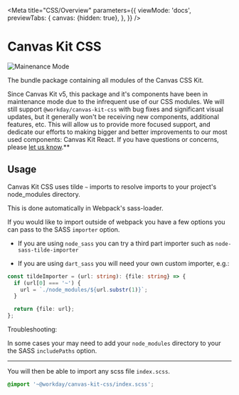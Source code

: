 


<Meta title="CSS/Overview"  parameters={{
    viewMode: 'docs',
    previewTabs: {
      canvas: {hidden: true},
    },
  }} />


# Canvas Kit CSS

<img src="https://img.shields.io/badge/-maintenance mode-important" alt="Mainenance Mode" />

The bundle package containing all modules of the Canvas CSS Kit.


Since Canvas Kit v5, this package and it's components have been in maintenance mode due to the infrequent use of our CSS modules. We will still support `@workday/canvas-kit-css` with bug fixes and significant visual updates, but it generally won't be receiving new components, additional features, etc. This will allow us to provide more focused support, and dedicate our efforts to making bigger and better improvements to our most used components: Canvas Kit React. If you have questions or concerns, please [let us know](https://github.com/Workday/canvas-kit/discussions/new).**

## Usage

Canvas Kit CSS uses tilde `~` imports to resolve imports to your project's node_modules directory.

This is done automatically in Webpack's sass-loader.

If you would like to import outside of webpack you have a few options you can pass to the SASS
`importer` option.

- If you are using `node_sass` you can try a third part importer such as `node-sass-tilde-importer`

- If you are using `dart_sass` you will need your own custom importer, e.g.:

```ts
const tildeImporter = (url: string): {file: string} => {
  if (url[0] === '~') {
    url = `./node_modules/${url.substr(1)}`;
  }

  return {file: url};
};
```

Troubleshooting:

In some cases your may need to add your `node_modules` directory to your the SASS `includePaths`
option.

---

You will then be able to import any scss file `index.scss`.

```scss
@import '~@workday/canvas-kit-css/index.scss';
```



